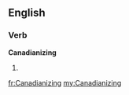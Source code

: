 ==English==

===Verb===
'''Canadianizing'''

# {{present participle of|[[Canadianize]]}}

[[fr:Canadianizing]]
[[my:Canadianizing]]